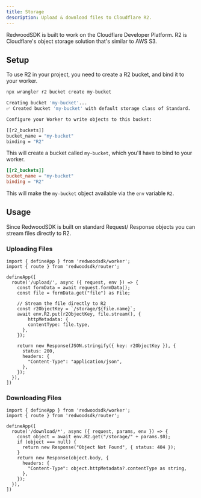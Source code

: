 ```yaml
---
title: Storage
description: Upload & download files to Cloudflare R2.
---
```


RedwoodSDK is built to work on the Cloudflare Developer Platform. R2 is Cloudflare's object storage solution that's similar to AWS S3.

## Setup

To use R2 in your project, you need to create a R2 bucket, and bind it to your worker.

```bash
npx wrangler r2 bucket create my-bucket

Creating bucket 'my-bucket'...
✅ Created bucket 'my-bucket' with default storage class of Standard.

Configure your Worker to write objects to this bucket:

[[r2_buckets]]
bucket_name = "my-bucket"
binding = "R2"
```

This will create a bucket called `my-bucket`, which you'll have to bind to your worker.

```toml title="wrangler.toml"
[[r2_buckets]]
bucket_name = "my-bucket"
binding = "R2"
```

This will make the `my-bucket` object available via the `env` variable `R2`.

## Usage

Since RedwoodSDK is built on standard Request/ Response objects you can stream files directly to R2.

### Uploading Files

```tsx title="src/worker.tsx"
import { defineApp } from 'redwoodsdk/worker';
import { route } from 'redwoodsdk/router';

defineApp([
  route('/upload/', async ({ request, env }) => {
    const formData = await request.formData();
    const file = formData.get("file") as File;

    // Stream the file directly to R2
    const r2ObjectKey = `/storage/${file.name}`;
    await env.R2.put(r2ObjectKey, file.stream(), {
        httpMetadata: {
        contentType: file.type,
      },
    });

    return new Response(JSON.stringify({ key: r2ObjectKey }), {
      status: 200,
      headers: {
        "Content-Type": "application/json",
      },
    });
  }),
])
```

### Downloading Files

```tsx title="src/worker.tsx"
import { defineApp } from 'redwoodsdk/worker';
import { route } from 'redwoodsdk/router';

defineApp([
  route('/download/*', async ({ request, params, env }) => {
    const object = await env.R2.get("/storage/" + params.$0);
    if (object === null) {
      return new Response("Object Not Found", { status: 404 });
    }
    return new Response(object.body, {
      headers: {
        "Content-Type": object.httpMetadata?.contentType as string,
      },
    });
  }),
])
```

